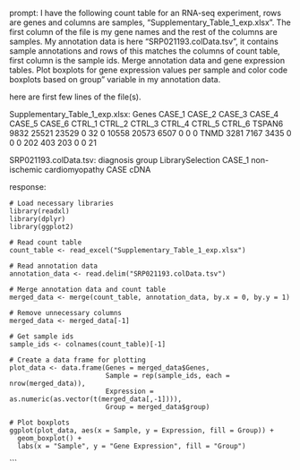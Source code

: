 prompt:
I have the following count table for an RNA-seq experiment, rows are genes and columns are samples, "Supplementary_Table_1_exp.xlsx". The first column of the file is my gene names and the rest of the columns are samples. My annotation data is here  "SRP021193.colData.tsv", it contains sample annotations and rows of this matches the columns of count table, first column is the sample ids. Merge annotation data and gene expression tables. Plot boxplots for gene expression values per sample and color code boxplots based on group" variable in my annotation data.

here are first few lines of the file(s).

Supplementary_Table_1_exp.xlsx:
Genes	CASE_1	CASE_2	CASE_3	CASE_4	CASE_5	CASE_6	CTRL_1	CTRL_2	CTRL_3	CTRL_4	CTRL_5	CTRL_6
TSPAN6	9832	25521	23529	0	32	0	10558	20573	6507	0	0	 0
TNMD	3281	 7167	 3435	0	 0	0	  202	  403	 203	0	0	21


SRP021193.colData.tsv:
diagnosis	group	LibrarySelection
CASE_1	non-ischemic cardiomyopathy	CASE	cDNA


response:
```
# Load necessary libraries
library(readxl)
library(dplyr)
library(ggplot2)

# Read count table
count_table <- read_excel("Supplementary_Table_1_exp.xlsx")

# Read annotation data
annotation_data <- read.delim("SRP021193.colData.tsv")

# Merge annotation data and count table
merged_data <- merge(count_table, annotation_data, by.x = 0, by.y = 1)

# Remove unnecessary columns
merged_data <- merged_data[-1]

# Get sample ids
sample_ids <- colnames(count_table)[-1]

# Create a data frame for plotting
plot_data <- data.frame(Genes = merged_data$Genes,
                        Sample = rep(sample_ids, each = nrow(merged_data)),
                        Expression = as.numeric(as.vector(t(merged_data[,-1]))),
                        Group = merged_data$group)

# Plot boxplots
ggplot(plot_data, aes(x = Sample, y = Expression, fill = Group)) +
  geom_boxplot() +
  labs(x = "Sample", y = "Gene Expression", fill = "Group")
```
```
